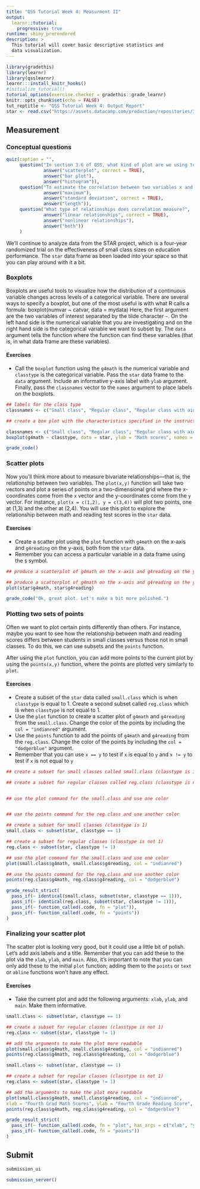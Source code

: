 ```yaml
---
title: "QSS Tutorial Week 4: Measurment II"
output:
  learnr::tutorial:
    progressive: true
runtime: shiny_prerendered
description: >
  This tutorial will cover basic descriptive statistics and
  data visualization.
---
```


```r
library(gradethis)
library(learnr)
library(qsslearnr)
learnr:::install_knitr_hooks()
#initialize_tutorial()
tutorial_options(exercise.checker = gradethis::grade_learnr)
knitr::opts_chunk$set(echo = FALSE)
tut_reptitle <- "QSS Tutorial Week 4: Output Report"
star <- read.csv("https://assets.datacamp.com/production/repositories/3045/datasets/04251b0be6529e4b5f636fb5666f87cf3ad10635/STAR.csv")
```

## Measurement



### Conceptual questions

```r
quiz(caption = "",
     question("In section 3.6 of QSS, what kind of plot are we using to visualize ideological differences between Democrats and Republicans?",
              answer("scatterplot", correct = TRUE),
              answer("bar plot"),
              answer("histogram")),
     question("To estimate the correlation between two variables x and y, we need to know the mean of each as well as the:",
              answer("maximum"),
              answer("standard deviation", correct = TRUE),
              answer("length")),
     question("What type of relationships does correlation measure?",
              answer("linear relationships", correct = TRUE),
              answer("nonlinear relationships"),
              answer("both"))
     )
```


We'll continue to analyze data from the STAR project, which is a four-year randomized trial on the effectiveness of small class sizes on education performance. The `star` data frame as been loaded into your space so that you can play around with it a bit.

### Boxplots

Boxplots are useful tools to visualize how the distribution of a continuous variable changes across levels of a categorical variable. There are several ways to specify a boxplot, but one of the most useful is with what R calls a formula:
    boxplot(numvar ~ catvar, data = mydata)
Here, the first argument are the two variables of interest separated by the tilde character `~`. On the left hand side is the numerical variable that you are investigating and on the right hand side is the categorical variable we want to subset by. The `data` argument tells the function where the function can find these variables (that is, in what data frame are these variables).

#### Exercises
- Call the `boxplot` function using the `g4math` is the numerical variable and `classtype` is the categorical variable. Pass the `star` data frame to the `data` argument. Include an informative y-axis label with `ylab` argument. Finally, pass the `classnames` vector to the `names` argument to place labels on the boxplots.

```r
## labels for the class type
classnames <- c("Small class", "Regular class", "Regular class with aid")

## create a box plot with the characteristics specified in the instructions

```


```r
classnames <- c("Small class", "Regular class", "Regular class with aid")
boxplot(g4math ~ classtype, data = star, ylab = "Math scores", names = classnames)
```

```r
grade_code()
```

### Scatter plots

Now you'll think more about to measure bivariate relationships---that is, the relationship between two variables. The `plot(x,y)` function will take two vectors and plot a series of points on a two-dimensional grid where the x-coordinates come from the `x` vector and the y-coordinates come from the `y` vector. For instance, `plot(x = c(1,2), y = c(3,4))` will plot two points, one at (1,3) and the other at (2,4). You will use this plot to explore the relationship between math and reading test scores in the `star` data.

#### Exercises
- Create a scatter plot using the `plot` function with `g4math` on the x-axis and `g4reading` on the y-axis, both from the `star` data. 
- Remember you can access a particular variable in a data frame using the `$` symbol.

```r
## produce a scatterplot of g4math on the x-axis and g4reading on the y-axis

```

```r
## produce a scatterplot of g4math on the x-axis and g4reading on the y-axis
plot(star$g4math, star$g4reading)
```

```r
grade_code("Ok, great plot. Let's make a bit more polished.")
```


### Plotting two sets of points

Often we want to plot certain pints differently than others. For instance, maybe you want to see how the relationship between math and reading scores differs between students in small classes versus those not in small classes. To do this, we can use subsets and the `points` function.

After using the `plot` function, you can add more points to the current plot by using the `points(x,y)` function, where the points are plotted very similarly to `plot`.

#### Exercises
- Create a subset of the `star` data called `small.class` which is when `classtype` is equal to 1. Create a second subset called `reg.class` which is when `classtype` is not equal to 1. 
- Use the `plot` function to create a scatter plot of `g4math` and `g4reading` from the `small.class`. Change the color of the points by including the `col = "indianred"` argument. 
- Use the `points` function to add the points of `g4math` and `g4reading` from the `reg.class`. Change the color of the points by including the `col = "dodgerblue"` argument. 
- Remember that you can use `x == y` to test if `x` is equal to `y` and `x != y` to test if `x` is not equal to `y`

```r
## create a subset for small classes called small.class (classtype is 1)

## create a subset for regular classes called reg.class (classtype is not 1)


## use the plot command for the small.class and use one color


## use the points command for the reg.class and use another color

```


```r
## create a subset for small classes (classtype is 1)
small.class <- subset(star, classtype == 1)

## create a subset for regular classes (classtype is not 1)
reg.class <- subset(star, classtype != 1)

## use the plot command for the small.class and use one color
plot(small.class$g4math, small.class$g4reading, col = "indianred")

## use the points command for the reg.class and use another color
points(reg.class$g4math, reg.class$g4reading, col = "dodgerblue")
```

```r
grade_result_strict(
  pass_if(~ identical(small.class, subset(star, classtype == 1))),
  pass_if(~ identical(reg.class, subset(star, classtype != 1))),
  pass_if(~ function_called(.code, fn = "plot")),
  pass_if(~ function_called(.code, fn = "points"))
)
```

### Finalizing your scatter plot

The scatter plot is looking very good, but it could use a little bit of polish. Let's add axis labels and a title. Remember that you can add these to the plot via the `xlab`, `ylab`, and `main`. Also, it's important to note that you can only add these to the initial `plot` function; adding them to the `points` or `text` or `abline` functions won't have any effect.

#### Exercises
- Take the current plot and add the following arguments: `xlab`, `ylab`, and `main`. Make them informative.

```r
small.class <- subset(star, classtype == 1)

## create a subset for regular classes (classtype is not 1)
reg.class <- subset(star, classtype != 1)

## add the arguments to make the plot more readable
plot(small.class$g4math, small.class$g4reading, col = "indianred")
points(reg.class$g4math, reg.class$g4reading, col = "dodgerblue")
```


```r
small.class <- subset(star, classtype == 1)

## create a subset for regular classes (classtype is not 1)
reg.class <- subset(star, classtype != 1)

## add the arguments to make the plot more readable
plot(small.class$g4math, small.class$g4reading, col = "indianred", 
xlab = "Fourth Grad Math Scores", ylab = "Fourth Grade Reading Score", main = "Math vs Reading")
points(reg.class$g4math, reg.class$g4reading, col = "dodgerblue")
```

```r
grade_result_strict(
  pass_if(~ function_called(.code, fn = "plot", has_args = c("xlab", "ylab", "main"))),
  pass_if(~ function_called(.code, fn = "points"))
)
```

## Submit

```r
submission_ui
```

```r
submission_server()
```
